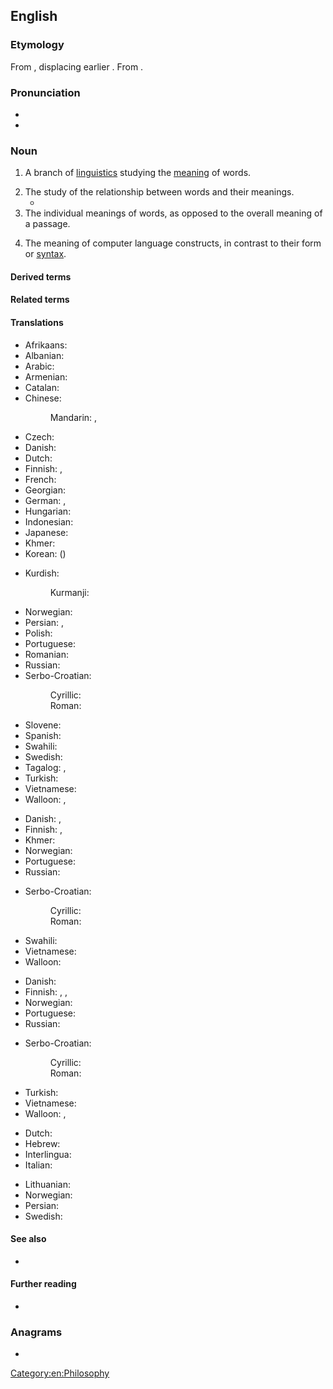 {{also|semàntics}}
==English==

===Etymology===
From {{der|en|fr|sémantique}}, displacing earlier {{m|en|semasiology}}. From {{bor|fr|grc|σημαντικός}}.

===Pronunciation===
* {{IPA|en|/sɪˈmæntɪks/}}
* {{audio|en|LL-Q1860 (eng)-Vealhurl-semantics.wav ‎|Audio (UK)}}

===Noun===
{{wikipedia}}
{{en-noun|-}}

# {{lb|en|linguistics}} A branch of [[linguistics]] studying the [[meaning]] of words. {{defdate|1893}}
#: {{ux|en|'''Semantics''' is a foundation of lexicography.}}
# The study of the relationship between words and their meanings.
#* {{quote-book|en|year=2006|author=Patrick Blackburn, Johan Bos, and Kristina Striegnitz|url=http://www.learnprolognow.org/lpnpage.php?pagetype=html&pageid=lpn-htmlse32|title=Learn Prolog Now!|section=section 8.1|passage=In fact, nowadays a lot is known about the '''semantics''' of natural languages, and it is surprisingly easy to build semantic representations which partially capture the meaning of sentences or even entire discourses.}}
# The individual meanings of words, as opposed to the overall meaning of a passage.
#: {{ux|en|The '''semantics''' of the terms used are debatable.}}
#: {{ux|en|The '''semantics''' of a single preposition is a dissertation in itself.}}
# {{lb|en|computer science}} The meaning of computer language constructs, in contrast to their form or [[syntax]].
#: {{ux|en|file sharing and locking '''semantics'''}}

====Derived terms====
{{der3|en
|algebraic semantics
|axiomatic semantics
|computational semantics
|denotational semantics
|formal semantics
|lexical semantics
|mathematical semantics
|operational semantics
|statistical semantics
}}

====Related terms====
{{rel4|en
|semantic
|semasiology
|sematic
|sematology
|seme
|sememe
|semiotic
|semiotics
}}

====Translations====
{{trans-top|science of the meaning of words}}
* Afrikaans: {{t|af|semantiek}}
* Albanian: {{t+|sq|semantikë|f}}
* Arabic: {{t|ar|عِلْم اَلْمَعَانِي|m}}
* Armenian: {{t+|hy|իմաստաբանություն}}
* Catalan: {{t+|ca|semàntica|f}}
* Chinese:
*: Mandarin: {{t+|cmn|語義學}}, {{t+|cmn|语义学|tr=yǔyìxué}}
* Czech: {{t+|cs|sémantika|f}}
* Danish: {{t+|da|semantik|c}}
* Dutch: {{t+|nl|semantiek|f}}
* Finnish: {{t+|fi|semantiikka}}, {{t+|fi|merkitysoppi}}
* French: {{t+|fr|sémantique|f}}
* Georgian: {{t|ka|სემანტიკა}}
* German: {{t+|de|Bedeutungslehre}}, {{t+|de|Semantik|f}}
* Hungarian: {{t+|hu|szemantika}}
* Indonesian: {{t+|id|semantik}}
* Japanese: {{t|ja|意味論|tr=いみろん, imiron}}
* Khmer: {{t|km|និឃណ្ដសាស្ត្រ|tr=ni’kʰoanda’sah}}
* Korean: {{t+|ko|의미론}} ({{t+|ko|意味論}})
{{trans-mid}}
* Kurdish:
*: Kurmanji: {{t+|kmr|watenasî|f}}
* Norwegian: {{t+|no|semantikk|m}}
* Persian: {{t|fa|علم معانی|tr='elm ma'âni}}, {{t|fa|معنی‌شناسی|tr=ma'ni-šenâsi}}
* Polish: {{t+|pl|semantyka|f}}
* Portuguese: {{t+|pt|semântica|f}}
* Romanian: {{t+|ro|semantică|f}}
* Russian: {{t+|ru|сема́нтика|f}}
* Serbo-Croatian:
*: Cyrillic: {{t|sh|сема̀нтика|f}}
*: Roman: {{t+|sh|semàntika|f}}
* Slovene: {{t+|sl|pomenoslovje|n}}
* Spanish: {{t+|es|semántica|f}}
* Swahili: {{t|sw|semantiki}}
* Swedish: {{t+|sv|semantik|c}}
* Tagalog: {{t|tl|semantika}}, {{t|tl|paladiwaan}}
* Turkish: {{t+|tr|anlambilim}}
* Vietnamese: {{t+|vi|ngữ nghĩa học}}
* Walloon: {{t+|wa|semantike|f}}, {{t+|wa|sinsyince|f}}
{{trans-bottom}}

{{trans-top|study of the relationship between words and their meanings}}
* Danish: {{t+|da|semantik|c}}, {{t|da|betydningslære|c}}
* Finnish: {{t+|fi|semantiikka}}, {{t+|fi|merkitysoppi}}
* Khmer: {{t|km|និឃណ្ដសាស្ត្រ|tr=ni’kʰoanda’sah}}
* Norwegian: {{t+|no|semantikk|m}}
* Portuguese: {{t+|pt|semântica|f}}
* Russian: {{t+|ru|сема́нтика|f}}
{{trans-mid}}
* Serbo-Croatian:
*: Cyrillic: {{t|sh|сема̀нтика|f}}
*: Roman: {{t+|sh|semàntika|f}}
* Swahili: {{t|sw|semantiki}}
* Vietnamese: {{t+|vi|ngữ nghĩa học}}
* Walloon: {{t+|wa|semantike|f}}
{{trans-bottom}}

{{trans-top|individual meanings of words}}
* Danish: {{t+|da|semantik|c}}
* Finnish: {{t+|fi|semantiikka}}, {{t+|fi|merkitys}}, {{t|fi|merkityssisältö}}
* Norwegian: {{t+|no|semantikk|m}}
* Portuguese: {{t+|pt|semântica|f}}
* Russian: {{t+|ru|сема́нтика|f}}
{{trans-mid}}
* Serbo-Croatian:
*: Cyrillic: {{t|sh|сема̀нтика|f}}
*: Roman: {{t+|sh|semàntika|f}}
* Turkish: {{t+|tr|anlam}}
* Vietnamese: {{t|vi|ngữ nghĩa}}
* Walloon: {{t+|wa|semantike|f}}, {{t|wa|sinifiance|f}}
{{trans-bottom}}

{{checktrans-top}}
* Dutch: {{t+check|nl|semantiek|f}}
* Hebrew: {{t-check|he|דִּקְדּוּק|m|tr=dikdúk}}
* Interlingua: {{t-check|ia|semantica}}
* Italian: {{t+check|it|semantica|f}}
{{trans-mid}}
* Lithuanian: {{t-check|lt|semantika|f}}
* Norwegian: {{t+check|no|semantikk|c}}
* Persian: {{t-check|fa|معنی‌شناسی|tr=ma'ni-šenâsi}}
* Swedish: {{t+check|sv|semantik|c}}
{{trans-bottom}}

====See also====
* {{l|en|Appendix:Glossary of semantics}}

====Further reading====
<!-- Note: absent in Webster 1913 and Century 1911 -->
* {{R:OneLook}}

===Anagrams===
* {{anagrams|en|a=aceimnsst|amnestics}}

[[Category:en:Philosophy]]